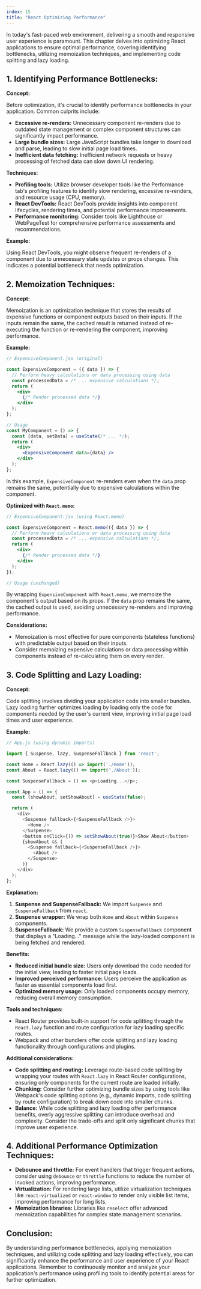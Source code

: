 ```yaml
---
index: 15
title: "React Optimizing Performance"
---
```


In today's fast-paced web environment, delivering a smooth and responsive user experience is paramount. This chapter delves into optimizing React applications to ensure optimal performance, covering identifying bottlenecks, utilizing memoization techniques, and implementing code splitting and lazy loading.

## 1. Identifying Performance Bottlenecks:

**Concept:**

Before optimization, it's crucial to identify performance bottlenecks in your application. Common culprits include:

- **Excessive re-renders:** Unnecessary component re-renders due to outdated state management or complex component structures can significantly impact performance.
- **Large bundle sizes:** Large JavaScript bundles take longer to download and parse, leading to slow initial page load times.
- **Inefficient data fetching:** Inefficient network requests or heavy processing of fetched data can slow down UI rendering.

**Techniques:**

- **Profiling tools:** Utilize browser developer tools like the Performance tab's profiling features to identify slow rendering, excessive re-renders, and resource usage (CPU, memory).
- **React DevTools:** React DevTools provide insights into component lifecycles, rendering times, and potential performance improvements.
- **Performance monitoring:** Consider tools like Lighthouse or WebPageTest for comprehensive performance assessments and recommendations.

**Example:**

Using React DevTools, you might observe frequent re-renders of a component due to unnecessary state updates or props changes. This indicates a potential bottleneck that needs optimization.

## 2. Memoization Techniques:

**Concept:**

Memoization is an optimization technique that stores the results of expensive functions or component outputs based on their inputs. If the inputs remain the same, the cached result is returned instead of re-executing the function or re-rendering the component, improving performance.

**Example:**

```jsx
// ExpensiveComponent.jsx (original)

const ExpensiveComponent = ({ data }) => {
  // Perform heavy calculations or data processing using data
  const processedData = /* ... expensive calculations */;
  return (
    <div>
      {/* Render processed data */}
    </div>
  );
};

// Usage
const MyComponent = () => {
  const [data, setData] = useState(/* ... */);
  return (
    <div>
      <ExpensiveComponent data={data} />
    </div>
  );
};
```

In this example, `ExpensiveComponent` re-renders even when the `data` prop remains the same, potentially due to expensive calculations within the component.

**Optimized with `React.memo`:**

```jsx
// ExpensiveComponent.jsx (using React.memo)

const ExpensiveComponent = React.memo(({ data }) => {
  // Perform heavy calculations or data processing using data
  const processedData = /* ... expensive calculations */;
  return (
    <div>
      {/* Render processed data */}
    </div>
  );
});

// Usage (unchanged)
```

By wrapping `ExpensiveComponent` with `React.memo`, we memoize the component's output based on its props. If the `data` prop remains the same, the cached output is used, avoiding unnecessary re-renders and improving performance.

**Considerations:**

- Memoization is most effective for pure components (stateless functions) with predictable output based on their inputs.
- Consider memoizing expensive calculations or data processing within components instead of re-calculating them on every render.

## 3. Code Splitting and Lazy Loading:

**Concept:**

Code splitting involves dividing your application code into smaller bundles. Lazy loading further optimizes loading by loading only the code for components needed by the user's current view, improving initial page load times and user experience.

**Example:**

```javascript
// App.js (using dynamic imports)

import { Suspense, lazy, SuspenseFallback } from 'react';

const Home = React.lazy(() => import('./Home'));
const About = React.lazy(() => import('./About'));

const SuspenseFallback = () => <p>Loading...</p>;

const App = () => {
  const [showAbout, setShowAbout] = useState(false);

  return (
    <div>
      <Suspense fallback={<SuspenseFallback />}>
        <Home />
      </Suspense>
      <button onClick={() => setShowAbout(true)}>Show About</button>
      {showAbout && (
        <Suspense fallback={<SuspenseFallback />}>
          <About />
        </Suspense>
      )}
    </div>
  );
};
```

**Explanation:**

1. **Suspense and SuspenseFallback:** We import `Suspense` and `SuspenseFallback` from `react`.
2. **Suspense wrapper:** We wrap both `Home` and `About` within `Suspense` components.
3. **SuspenseFallback:** We provide a custom `SuspenseFallback` component that displays a "Loading..." message while the lazy-loaded component is being fetched and rendered.

**Benefits:**

- **Reduced initial bundle size:** Users only download the code needed for the initial view, leading to faster initial page loads.
- **Improved perceived performance:** Users perceive the application as faster as essential components load first.
- **Optimized memory usage:** Only loaded components occupy memory, reducing overall memory consumption.

**Tools and techniques:**

- React Router provides built-in support for code splitting through the `React.lazy` function and route configuration for lazy loading specific routes.
- Webpack and other bundlers offer code splitting and lazy loading functionality through configurations and plugins.

**Additional considerations:**

- **Code splitting and routing:** Leverage route-based code splitting by wrapping your routes with `React.lazy` in React Router configurations, ensuring only components for the current route are loaded initially.
- **Chunking:** Consider further optimizing bundle sizes by using tools like Webpack's code splitting options (e.g., dynamic imports, code splitting by route configuration) to break down code into smaller chunks.
- **Balance:** While code splitting and lazy loading offer performance benefits, overly aggressive splitting can introduce overhead and complexity. Consider the trade-offs and split only significant chunks that improve user experience.

## 4. Additional Performance Optimization Techniques:

- **Debounce and throttle:** For event handlers that trigger frequent actions, consider using `debounce` or `throttle` functions to reduce the number of invoked actions, improving performance.
- **Virtualization:** For rendering large lists, utilize virtualization techniques like `react-virtualized` or `react-window` to render only visible list items, improving performance for long lists.
- **Memoization libraries:** Libraries like `reselect` offer advanced memoization capabilities for complex state management scenarios.

## Conclusion:

By understanding performance bottlenecks, applying memoization techniques, and utilizing code splitting and lazy loading effectively, you can significantly enhance the performance and user experience of your React applications. Remember to continuously monitor and analyze your application's performance using profiling tools to identify potential areas for further optimization.
